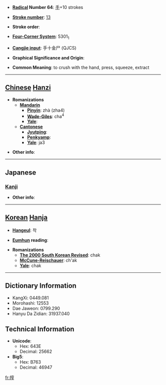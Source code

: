 * '''[[Wiktionary:Chinese radical index| Radical]] Number 64''': [[Wiktionary:Chinese radical index 手|手]]+10 strokes

* '''[[Wiktionary:Chinese total strokes index|Stroke number]]''': [[Wiktionary:Chinese total strokes index 13|13]]

* '''Stroke order''': 

* '''[[Wiktionary:Chinese four corner index|Four-Corner System]]''': 5301<sub>1</sub>

* '''[[Wiktionary:Chinese Cangjie index|Cangjie input]]''': 手十金尸 (QJCS)

* '''Graphical Significance and Origin''': 

* '''Common Meaning''': to crush with the hand, press, squeeze, extract

----

== [[Chinese]] [[Hanzi]] ==

* '''Romanizations'''
** '''[[Mandarin]]'''
*** '''[[Pinyin]]''': zhà (zha4)
*** '''[[Wade-Giles]]''': cha<sup>4</sup>
*** '''[[Yale]]''': 
** '''[[Cantonese]]'''
*** '''[[Jyutping]]''':
*** '''[[Penkyamp]]''': 
*** '''[[Yale]]''': ja3

* '''Other info''': 

----

==Japanese==
===[[Kanji]]===
{{kanji|on readings=[[さく]] (saku)
|kun readings=[[しぼる]] (shiboru)
}}

* '''Other info''':  

----

== [[Korean]] [[Hanja]] ==

* '''[[Hangeul]]''': 착

* '''[[Eumhun]] reading''': 

* '''Romanizations'''
** '''[[The 2000 South Korean Revised Romanization|The 2000 South Korean Revised]]''': chak
** '''[[McCune-Reischauer]]''': ch'ak
** '''[[Yale]]''': chak

----

== Dictionary Information ==

* KangXi: 0449.081
* Morohashi: 12553
* Dae Jaweon: 0799.290
* Hanyu Da Zidian: 31937.040

== Technical Information ==

* '''Unicode''':
** Hex: 643E
** Decimal: 25662
* '''Big5''':
** Hex: B763
** Decimal: 46947

[[fr:搾]]